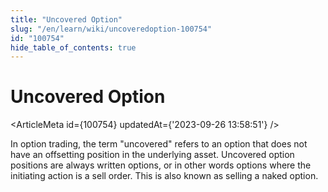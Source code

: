 ```yaml
---
title: "Uncovered Option"
slug: "/en/learn/wiki/uncoveredoption-100754"
id: "100754"
hide_table_of_contents: true
---
```



# Uncovered Option

<ArticleMeta id={100754} updatedAt={'2023-09-26 13:58:51'} />
<div className='border-solid border-b border-t-0 my-4 border-[var(--ifm-color-gray-300)]' />

In option trading, the term "uncovered" refers to an option that does not have an offsetting position in the underlying asset. Uncovered option positions are always written options, or in other words options where the initiating action is a sell order. This is also known as selling a naked option.
